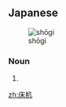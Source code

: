 ==Japanese==
{{ja-kanjitab|しょう|き|k2=ぎ|r=y|yomi=on}}

[[Image:Shogi as japanese traditional chair.jpg|thumb|shōgi]]

===Noun===
{{ja-noun|しょうぎ}}
# {{alternative form of|床几|lang=ja}}

[[zh:床机]]
